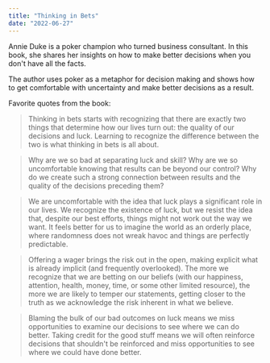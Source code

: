 ```yaml
---
title: "Thinking in Bets"
date: "2022-06-27"
---
```


Annie Duke is a poker champion who turned business consultant. In this book, she shares her insights on how to make better decisions when you don't have all the facts.

The author uses poker as a metaphor for decision making and shows how to get comfortable with uncertainty and make better decisions as a result.

Favorite quotes from the book:

> Thinking in bets starts with recognizing that there are exactly two things that determine how our lives turn out: the quality of our decisions and luck. Learning to recognize the difference between the two is what thinking in bets is all about.

> Why are we so bad at separating luck and skill? Why are we so uncomfortable knowing that results can be beyond our control? Why do we create such a strong connection between results and the quality of the decisions preceding them?

> We are uncomfortable with the idea that luck plays a significant role in our lives. We recognize the existence of luck, but we resist the idea that, despite our best efforts, things might not work out the way we want. It feels better for us to imagine the world as an orderly place, where randomness does not wreak havoc and things are perfectly predictable.

> Offering a wager brings the risk out in the open, making explicit what is already implicit (and frequently overlooked). The more we recognize that we are betting on our beliefs (with our happiness, attention, health, money, time, or some other limited resource), the more we are likely to temper our statements, getting closer to the truth as we acknowledge the risk inherent in what we believe.

> Blaming the bulk of our bad outcomes on luck means we miss opportunities to examine our decisions to see where we can do better. Taking credit for the good stuff means we will often reinforce decisions that shouldn't be reinforced and miss opportunities to see where we could have done better.
